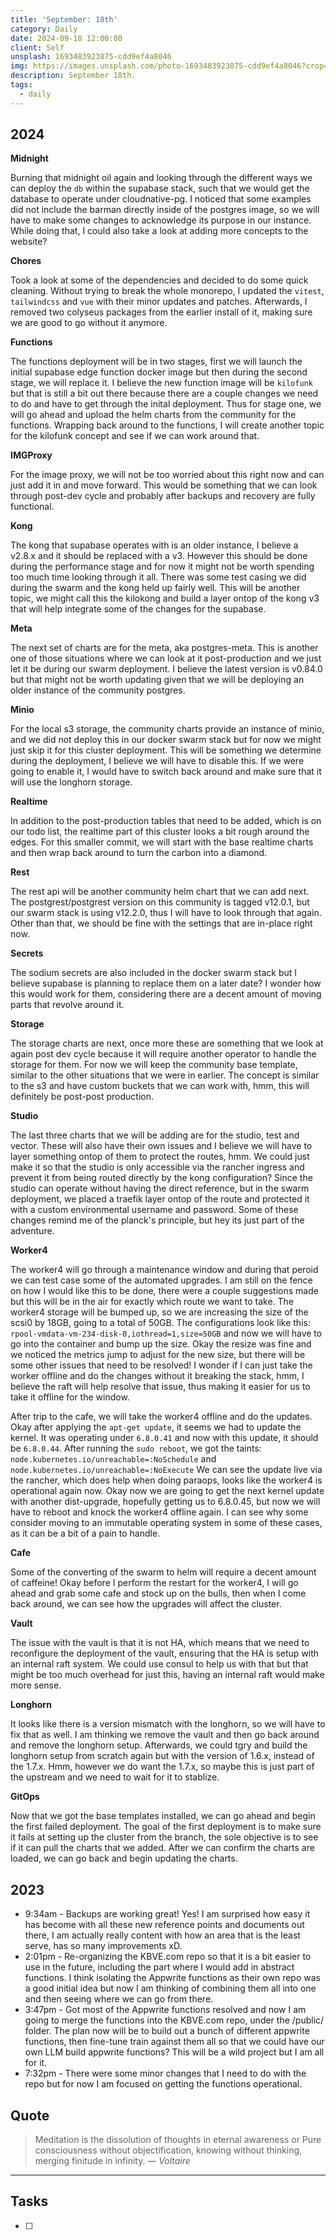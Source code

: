 ```yaml
---
title: 'September: 18th'
category: Daily
date: 2024-09-18 12:00:00
client: Self
unsplash: 1693483923875-cdd9ef4a8046
img: https://images.unsplash.com/photo-1693483923875-cdd9ef4a8046?crop=entropy&cs=srgb&fm=jpg&ixid=MnwzNjM5Nzd8MHwxfHJhbmRvbXx8fHx8fHx8fDE2ODE3NDg2ODY&ixlib=rb-4.0.3&q=85
description: September 18th. 
tags:
  - daily
---
```



## 2024

**Midnight**

Burning that midnight oil again and looking through the different ways we can deploy the `db` within the supabase stack, such that we would get the database to operate under cloudnative-pg.
I noticed that some examples did not include the barman directly inside of the postgres image, so we will have to make some changes to acknowledge its purpose in our instance.
While doing that, I could also take a look at adding more concepts to the website?

**Chores**

Took a look at some of the dependencies and decided to do some quick cleaning.
Without trying to break the whole monorepo, I updated the `vitest`, `tailwindcss` and `vue` with their minor updates and patches.
Afterwards, I removed two colyseus packages from the earlier install of it, making sure we are good to go without it anymore.

**Functions**

The functions deployment will be in two stages, first we will launch the initial supabase edge function docker image but then during the second stage, we will replace it.
I believe the new function image will be `kilofunk` but that is still a bit out there because there are a couple changes we need to do and have to get through the inital deployment.
Thus for stage one, we will go ahead and upload the helm charts from the community for the functions.
Wrapping back around to the functions, I will create another topic for the kilofunk concept and see if we can work around that.

**IMGProxy**

For the image proxy, we will not be too worried about this right now and can just add it in and move forward.
This would be something that we can look through post-dev cycle and probably after backups and recovery are fully functional.

**Kong**

The kong that supabase operates with is an older instance, I believe a v2.8.x and it should be replaced with a v3.
However this should be done during the performance stage and for now it might not be worth spending too much time looking through it all.
There was some test casing we did during the swarm and the kong held up fairly well.
This will be another topic, we might call this the kilokong and build a layer ontop of the kong v3 that will help integrate some of the changes for the supabase.

**Meta**

The next set of charts are for the meta, aka postgres-meta.
This is another one of those situations where we can look at it post-production and we just let it be during our swarm deployment.
I believe the latest version is v0.84.0 but that might not be worth updating given that we will be deploying an older instance of the community postgres.

**Minio**

For the local s3 storage, the community charts provide an instance of minio, and we did not deploy this in our docker swarm stack but for now we might just skip it for this cluster deployment.
This will be something we determine during the deployment, I believe we will have to disable this.
If we were going to enable it, I would have to switch back around and make sure that it will use the longhorn storage.

**Realtime**

In addition to the post-production tables that need to be added, which is on our todo list, the realtime part of this cluster looks a bit rough around the edges.
For this smaller commit, we will start with the base realtime charts and then wrap back around to turn the carbon into a diamond.

**Rest**

The rest api will be another community helm chart that we can add next.
The postgrest/postgrest version on this community is tagged v12.0.1, but our swarm stack is using v12.2.0, thus I will have to look through that again.
Other than that, we should be fine with the settings that are in-place right now.

**Secrets**

The sodium secrets are also included in the docker swarm stack but I believe supabase is planning to replace them on a later date?
I wonder how this would work for them, considering there are a decent amount of moving parts that revolve around it.

**Storage**

The storage charts are next, once more these are something that we look at again post dev cycle because it will require another operator to handle the storage for them.
For now we will keep the community base template, similar to the other situations that we were in earlier.
The concept is similar to the s3 and have custom buckets that we can work with, hmm, this will definitely be post-post production.

**Studio**

The last three charts that we will be adding are for the studio, test and vector.
These will also have their own issues and I believe we will have to layer something ontop of them to protect the routes, hmm.
We could just make it so that the studio is only accessible via the rancher ingress and prevent it from being routed directly by the kong configuration?
Since the studio can operate without having the direct reference, but in the swarm deployment, we placed a traefik layer ontop of the route and protected it with a custom environmental username and password.
Some of these changes remind me of the planck's principle, but hey its just part of the adventure.

**Worker4**

The worker4 will go through a maintenance window and during that peroid we can test case some of the automated upgrades.
I am still on the fence on how I would like this to be done, there were a couple suggestions made but this will be in the air for exactly which route we want to take.
The worker4 storage will be bumped up, so we are increasing the size of the scsi0 by 18GB, going to a total of 50GB.
The configurations look like this: `rpool-vmdata-vm-234-disk-0,iothread=1,size=50GB` and now we will have to go into the container and bump up the size.
Okay the resize was fine and we noticed the metrics jump to adjust for the new size, but there will be some other issues that need to be resolved!
I wonder if I can just take the worker offline and do the changes without it breaking the stack, hmm, I believe the raft will help resolve that issue, thus making it easier for us to take it offline for the window.

After trip to the cafe, we will take the worker4 offline and do the updates.
Okay after applying the `apt-get update`, it seems we had to update the kernel.
It was operating under `6.8.0.41` and now with this update, it should be `6.8.0.44`.
After running the `sudo reboot`, we got the taints: `node.kubernetes.io/unreachable=:NoSchedule` and `node.kubernetes.io/unreachable=:NoExecute`
We can see the update live via the rancher, which does help when doing paraops, looks like the worker4 is operational again now.
Okay now we are going to get the next kernel update with another dist-upgrade, hopefully getting us to 6.8.0.45, but now we will have to reboot and knock the worker4 offline again.
I can see why some consider moving to an immutable operating system in some of these cases, as it can be a bit of a pain to handle.

**Cafe**

Some of the converting of the swarm to helm will require a decent amount of caffeine!
Okay before I perform the restart for the worker4, I will go ahead and grab some cafe and stock up on the bulls, then when I come back around, we can see how the upgrades will affect the cluster.

**Vault**

The issue with the vault is that it is not HA, which means that we need to reconfigure the deployment of the vault, ensuring that the HA is setup with an internal raft system.
We could use consul to help us with that but that might be too much overhead for just this, having an internal raft would make more sense.

**Longhorn**

It looks like there is a version mismatch with the longhorn, so we will have to fix that as well.
I am thinking we remove the vault and then go back around and remove the longhorn setup.
Afterwards, we could tgry and build the longhorn setup from scratch again but with the version of 1.6.x, instead of the 1.7.x.
Hmm, however we do want the 1.7.x, so maybe this is just part of the upstream and we need to wait for it to stablize.

**GitOps**

Now that we got the base templates installed, we can go ahead and begin the first failed deployment.
The goal of the first deployment is to make sure it fails at setting up the cluster from the branch, the sole objective is to see if it can pull the charts that we added.
After we can confirm the charts are loaded, we can go back and begin updating the charts.

<Adsense />

## 2023
- 9:34am - Backups are working great! Yes! I am surprised how easy it has become with all these new reference points and documents out there, I am actually really content with how an area that is the least serve, has so many improvements xD.
- 2:01pm - Re-organizing the KBVE.com repo so that it is a bit easier to use in the future, including the part where I would add in abstract functions. I think isolating the Appwrite functions as their own repo was a good initial idea but now I am thinking of combining them all into one and then seeing where we can go from there.
- 3:47pm - Got most of the Appwrite functions resolved and now I am going to merge the functions into the KBVE.com repo, under the /public/ folder. The plan now will be to build out a bunch of different appwrite functions, then fine-tune train against them all so that we could have our own LLM build appwrite functions? This will be a wild project but I am all for it.
- 7:32pm - There were some minor changes that I need to do with the repo but for now I am focused on getting the functions operational.

## Quote

> Meditation is the dissolution of thoughts in eternal awareness or Pure consciousness without objectification, knowing without thinking, merging finitude in infinity.
> — <cite>Voltaire</cite>

---

## Tasks

- [ ]